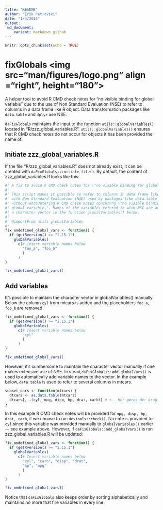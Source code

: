 ```yaml
---
title: "README"
author: "Erik Petrovski"
date: "1/4/2019"
output: 
 md_document:
    variant: markdown_github
---
```


```r
knitr::opts_chunk$set(echo = TRUE)
```
# fixGlobals <img src="man/figures/logo.png" align ="right", height="180">

A helper tool to avoid R CMD check notes for "no visible binding for global variable" due to the use of Non Standard Evaluation (NSE) to refer to columns in a data frame like R object. Data transformation packages like `data.table` and `dplyr` use NSE.

`daFixGlobals` maintains the input to the function `utils::globalVariables()` located in "R/zzz_global_variables.R". `utils::globalVariables()` ensures that R CMD check notes do not occur for objects it has been provided the name of.

## Initiate zzz_global_variables.R

If the file "R/zzz_global_variables.R" does not already exist, it can be created with `daFixGlobals::initiate_file()`. By default, the content of zzz_global_variables.R looks like this:


```r
#' A fix to avoid R CMD check notes for \"no visible binding for global variable\"
#'
#' This script makes it possible to refer to columns in data frame like objects
#' with Non Standard Evaluation (NSE) used by packages like data.table and dplyr
#' without encountering R CMD check notes concernng \"no visible binding for
#' global variable\". Names of the variables refered to with NSE are added to
#' a character vector in the function globalVariables() below.
#' 
#' @importFrom utils globalVariables
#' 
fix_undefined_global_vars <- function() {
  if (getRversion() >= "2.15.1")
    globalVariables(
      c(# Insert variable names below
        "foo_a", "foo_b"
        )
      )
}

fix_undefined_global_vars()

```

## Add variables

It's possible to maintain the character vector in globalVariables() manually. Below the column `cyl` from mtcars is added and the placeholders `foo_a, foo_b` are removed:

```r
fix_undefined_global_vars <- function() {
  if (getRversion() >= "2.15.1")
    globalVariables(
      c(# Insert variable names below
        "cyl"
        )
      )
}

fix_undefined_global_vars()

```

However, it's cumbersome to maintain the character vector manually if one makes extensive use of NSE. In stead,`daFixGlobals::add_globalVars()` is used to automatically add variable names to the vector. In the example below, `data.table` is used to refer to several columns in mtcars.

```r
subset_cars <- function(mtcars) {
  dtcars <- as.data.table(mtcars)
  dtcars[, .(cyl, mpg, disp, hp, drat, carb)] # <-- Her gøres der brug af NSE
}
```

In this example R CMD check notes will be provided for `mpg, disp, hp, drat, carb`, if we choose to run `devtools::check()`. No note is provided for `cyl` since this variable was provided manually to `globalVariables()` earlier — see example above. However, if `daFixGlobals::add_globalVars()` is run zzz_global_variables.R will be updated:

```r
fix_undefined_global_vars <- function() {
  if (getRversion() >= "2.15.1")
    globalVariables(
      c(# Insert variable names below
        "cyl", "carb", "disp", "drat", 
        "hp", "mpg"
        )
      )
}

fix_undefined_global_vars()

```

Notice that `daFixGlobals` also keeps order by sorting alphabetically and maintains no more that fire variables in every line.
